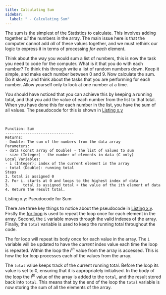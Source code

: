 ```yaml
---
title: Calculating Sum
sidebar:
  label: " - Calculating Sum"
---
```


The sum is the simplest of the Statistics to calculate. This involves adding together *all* the numbers in the array. The main issue here is that the computer cannot add *all* of these values together, and we must rethink our logic to express it in terms of processing *for each* element.

Think about the way you would sum a list of numbers, this is now the task you need to code for the computer. What is it that you do with each number? To think this through write a list of random numbers down. Keep it simple, and make each number between 0 and 9. Now calculate the sum. Do it slowly, and think about the tasks that you are performing for each number. Allow yourself only to look at one number at a time.

You should have noticed that you can achieve this by keeping a running total, and that you add the value of each number from the list to that total. When you have done this for each number in the list, you have the sum of all values. The pseudocode for this is shown in [Listing x.y](#ListingSum)


<br/>
<a id="ListingSum"></a>

```
Function: Sum
-------------------------------
Returns:
- Double: The sum of the numbers from the data array
Parameters:
- data (const array of Double) - the list of values to sum
- size (Integer) - the number of elements in data (C only)
Local Variables:
- i (Integer): index of the current element in the array
- total (Double): running total
Steps
1. total is assigned 0
2. For i. starts at 0 and loops to the highest index of data
3.      total is assigned total + the value of the ith element of data
4. Return the result total.
```
<div class="caption"><span class="caption-figure-nbr">Listing x.y: </span>Pseudocode for Sum</div>

There are three key things to notice about the pseudocode in [Listing x.y](#ListingSum). Firstly the [for loop](../../../../part-1-instructions/3-control-flow/1-concepts/04-3-for-loop) is used to repeat the loop once for each element in the array. Second, the `i` variable moves through the valid indexes of the array. Finally, the `total` variable is used to keep the running total throughout the code.

The for loop will repeat its body once for each value in the array. The `i` variable will be updated to have the *current* index value each time the loop is repeated. Within the loop the *i<sup>th</sup>* value from the array is accessed. This is how the for loop processes each of the values from the array.

The `total` value keeps track of the current running total. Before the loop its value is set to 0, ensuring that it is appropriately initialised. In the body of the loop the *i<sup>th</sup>* value of the array is added to the `total`, and the result stored back into `total`. This means that by the end of the loop the `total` variable is now storing the sum of all the elements of the array.
